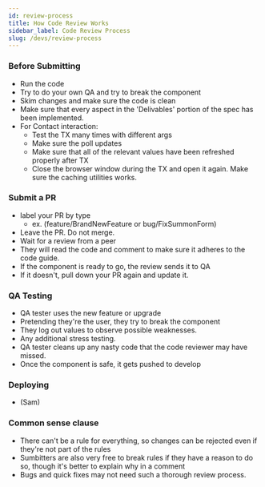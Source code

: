 ```yaml
---
id: review-process
title: How Code Review Works
sidebar_label: Code Review Process
slug: /devs/review-process
---
```


### Before Submitting

- Run the code
- Try to do your own QA and try to break the component
- Skim changes and make sure the code is clean
- Make sure that every aspect in the 'Delivables' portion of the spec has been implemented.
- For Contact interaction:
  - Test the TX many times with different args
  - Make sure the poll updates
  - Make sure that all of the relevant values have been refreshed properly after TX
  - Close the browser window during the TX and open it again. Make sure the caching utilities works.

### Submit a PR

- label your PR by type
  - ex. (feature/BrandNewFeature or bug/FixSummonForm)
- Leave the PR. Do not merge.
- Wait for a review from a peer
- They will read the code and comment to make sure it adheres to the code guide.
- If the component is ready to go, the review sends it to QA
- If it doesn't, pull down your PR again and update it.

### QA Testing

- QA tester uses the new feature or upgrade
- Pretending they're the user, they try to break the component
- They log out values to observe possible weaknesses.
- Any additional stress testing.
- QA tester cleans up any nasty code that the code reviewer may have missed.
- Once the component is safe, it gets pushed to develop

### Deploying

- (Sam)

### Common sense clause

- There can't be a rule for everything, so changes can be rejected even if they're not part of the rules
- Sumbitters are also very free to break rules if they have a reason to do so, though it's better to explain why in a comment
- Bugs and quick fixes may not need such a thorough review process.
